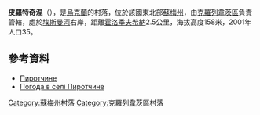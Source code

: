 {{coord|51|42|58|N|33|26|11|E|scale:100000_region:UA|display=title}}

'''皮羅特奇涅'''（{{lang-uk|Пиротчине}}），是[[烏克蘭|烏克蘭]]的村落，位於該國東北部[[蘇梅州|蘇梅州]]，由[[克羅列韋茨區|克羅列韋茨區]]負責管轄，處於[[埃斯曼河_(傑斯納河支流)|埃斯曼河]]右岸，距離[[霍洛季夫希納|霍洛季夫希納]]2.5公里，海拔高度158米，2001年人口35。

==參考資料==
*[http://w1.c1.rada.gov.ua/pls/z7502/A005?rdat1=02.02.2010&rf7571=29211 Пиротчине]
* [http://weather.in.ua/ua/symskaja/20389 Погода в селі Пиротчине] {{Wayback|url=http://weather.in.ua/ua/symskaja/20389 |date=20111220001203 }}

{{DEFAULTSORT:Пиротчине}}
[[Category:蘇梅州村落|Category:蘇梅州村落]]
[[Category:克羅列韋茨區村落|Category:克羅列韋茨區村落]]


{{Sumy-geo-stub}}